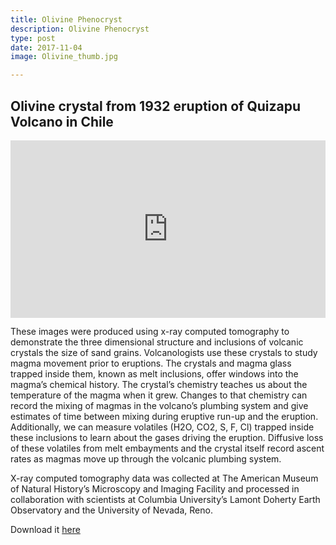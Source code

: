 ```yaml
---
title: Olivine Phenocryst
description: Olivine Phenocryst
type: post
date: 2017-11-04
image: Olivine_thumb.jpg

---
```




## Olivine crystal from 1932 eruption of Quizapu Volcano in Chile
<!-- {{< vimeo 213946661 >}} -->

<div style="padding:56.25% 0 0 0;position:relative;"><iframe src="https://player.vimeo.com/video/213946661?badge=0&amp;autopause=0&amp;player_id=0&amp;app_id=58479" frameborder="0" allow="autoplay; fullscreen; picture-in-picture; clipboard-write" style="position:absolute;top:0;left:0;width:100%;height:100%;" title="Olivine Phenocryst with Melt Inclusions"></iframe></div><script src="https://player.vimeo.com/api/player.js"></script>

These images were produced using x-ray computed tomography to demonstrate the three dimensional structure and inclusions of volcanic crystals the size of sand grains. Volcanologists use these crystals to study magma movement prior to eruptions. The crystals and magma glass trapped inside them, known as melt inclusions, offer windows into the magma's chemical history.
The crystal's chemistry teaches us about the temperature of the magma when it grew. Changes to that chemistry can record the mixing of magmas in the volcano's plumbing system and give estimates of time between mixing during eruptive run-up and the eruption.
Additionally, we can measure volatiles (H2O, CO2, S, F, Cl) trapped inside these inclusions to learn about the gases driving the eruption. Diffusive loss of these volatiles from melt embayments and the crystal itself record ascent rates as magmas move up through the volcanic plumbing system.

X-ray computed tomography data was collected at The American Museum of Natural History’s Microscopy and Imaging Facility and processed in collaboration with scientists at Columbia University's Lamont Doherty Earth Observatory and the University of Nevada, Reno.

Download it [here](/videos/Olivine_Phenocryst_with_Legend.mp4)


<!-- <meta property="og:image" content="/images/Henry_Logo.jpg"/>
<meta property="og:title” content=“Henry Towbin”/> -->
